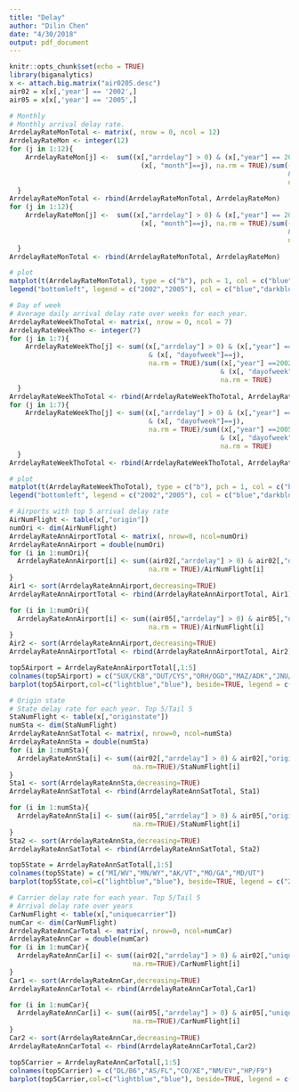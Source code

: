 ```yaml
---
title: "Delay"
author: "Dilin Chen"
date: "4/30/2018"
output: pdf_document
---
```


```r
knitr::opts_chunk$set(echo = TRUE)
library(biganalytics)
x <- attach.big.matrix("air0205.desc")
air02 = x[x[,'year'] == '2002',]
air05 = x[x[,'year'] == '2005',]
```

```r
# Monthly
# Monthly arrival delay rate.
ArrdelayRateMonTotal <- matrix(, nrow = 0, ncol = 12)
ArrdelayRateMon <- integer(12)
for (j in 1:12){
    ArrdelayRateMon[j] <-  sum((x[,"arrdelay"] > 0) & (x[,"year"] == 2002) & 
                                 (x[, "month"]==j), na.rm = TRUE)/sum((x[,"year"] ==2002)
                                                                      & (x[, "month"]==j),
                                                                      na.rm = TRUE)
  }
ArrdelayRateMonTotal <- rbind(ArrdelayRateMonTotal, ArrdelayRateMon)
for (j in 1:12){
    ArrdelayRateMon[j] <-  sum((x[,"arrdelay"] > 0) & (x[,"year"] == 2005) & 
                                 (x[, "month"]==j), na.rm = TRUE)/sum((x[,"year"] ==2005)
                                                                      & (x[, "month"]==j),
                                                                      na.rm = TRUE)
  }
ArrdelayRateMonTotal <- rbind(ArrdelayRateMonTotal, ArrdelayRateMon)

# plot
matplot(t(ArrdelayRateMonTotal), type = c("b"), pch = 1, col = c("blue","darkblue")) 
legend("bottomleft", legend = c("2002","2005"), col = c("blue","darkblue"), pch = 1) 

```

```r
# Day of week
# Average daily arrival delay rate over weeks for each year.
ArrdelayRateWeekThoTotal <- matrix(, nrow = 0, ncol = 7)
ArrdelayRateWeekTho <- integer(7)
for (j in 1:7){
    ArrdelayRateWeekTho[j] <- sum((x[,"arrdelay"] > 0) & (x[,"year"] == 2002) 
                                   & (x[, "dayofweek"]==j), 
                                   na.rm = TRUE)/sum((x[,"year"] ==2002)
                                                     & (x[, "dayofweek"]==j), 
                                                     na.rm = TRUE)
  }
ArrdelayRateWeekThoTotal <- rbind(ArrdelayRateWeekThoTotal, ArrdelayRateWeekTho)
for (j in 1:7){
    ArrdelayRateWeekTho[j] <- sum((x[,"arrdelay"] > 0) & (x[,"year"] == 2005) 
                                   & (x[, "dayofweek"]==j), 
                                   na.rm = TRUE)/sum((x[,"year"] ==2005)
                                                     & (x[, "dayofweek"]==j), 
                                                     na.rm = TRUE)
  }
ArrdelayRateWeekThoTotal <- rbind(ArrdelayRateWeekThoTotal, ArrdelayRateWeekTho)

# plot
matplot(t(ArrdelayRateWeekThoTotal), type = c("b"), pch = 1, col = c("blue","darkblue"))
legend("bottomleft", legend = c("2002","2005"), col = c("blue","darkblue"), pch = 1) 
```

```r
# Airports with top 5 arrival delay rate
AirNumFlight <- table(x[,"origin"])
numOri <- dim(AirNumFlight)
ArrdelayRateAnnAirportTotal <- matrix(, nrow=0, ncol=numOri)
ArrdelayRateAnnAirport = double(numOri)
for (i in 1:numOri){
  ArrdelayRateAnnAirport[i] <- sum((air02[,"arrdelay"] > 0) & air02[,"origin"] == i, 
                                   na.rm = TRUE)/AirNumFlight[i]
}
Air1 <- sort(ArrdelayRateAnnAirport,decreasing=TRUE)
ArrdelayRateAnnAirportTotal <- rbind(ArrdelayRateAnnAirportTotal, Air1)

for (i in 1:numOri){
  ArrdelayRateAnnAirport[i] <- sum((air05[,"arrdelay"] > 0) & air05[,"origin"] == i, 
                                   na.rm = TRUE)/AirNumFlight[i]
}
Air2 <- sort(ArrdelayRateAnnAirport,decreasing=TRUE)
ArrdelayRateAnnAirportTotal <- rbind(ArrdelayRateAnnAirportTotal, Air2)

top5Airport = ArrdelayRateAnnAirportTotal[,1:5]
colnames(top5Airport) = c("SUX/CKB","DUT/CYS","ORH/OGD","MAZ/ADK","JNU/ACK")
barplot(top5Airport,col=c("lightblue","blue"), beside=TRUE, legend = c("2002","2005"), xlab = "Airport Code", ylab = "Arrival Delay Rate")
```

```r
# Origin state
# State delay rate for each year. Top 5/Tail 5
StaNumFlight <- table(x[,"originstate"])
numSta <- dim(StaNumFlight)
ArrdelayRateAnnSatTotal <- matrix(, nrow=0, ncol=numSta)
ArrdelayRateAnnSta = double(numSta)
for (i in 1:numSta){
  ArrdelayRateAnnSta[i] <- sum((air02[,"arrdelay"] > 0) & air02[,"originstate"] == i,
                               na.rm=TRUE)/StaNumFlight[i]
}
Sta1 <- sort(ArrdelayRateAnnSta,decreasing=TRUE)
ArrdelayRateAnnSatTotal <- rbind(ArrdelayRateAnnSatTotal, Sta1)

for (i in 1:numSta){
  ArrdelayRateAnnSta[i] <- sum((air05[,"arrdelay"] > 0) & air05[,"originstate"] == i,
                               na.rm=TRUE)/StaNumFlight[i]
}
Sta2 <- sort(ArrdelayRateAnnSta,decreasing=TRUE)
ArrdelayRateAnnSatTotal <- rbind(ArrdelayRateAnnSatTotal, Sta2)

top5State = ArrdelayRateAnnSatTotal[,1:5]
colnames(top5State) = c("MI/WV","MN/WY","AK/VT","MO/GA","MD/UT")
barplot(top5State,col=c("lightblue","blue"), beside=TRUE, legend = c("2002","2005"), xlab = "State Code", ylab = "Arrival Delay Rate")
```

```r
# Carrier delay rate for each year. Top 5/Tail 5
# Arrival delay rate over years
CarNumFlight <- table(x[,"uniquecarrier"])
numCar <- dim(CarNumFlight)
ArrdelayRateAnnCarTotal <- matrix(, nrow=0, ncol=numCar)
ArrdelayRateAnnCar = double(numCar)
for (i in 1:numCar){
  ArrdelayRateAnnCar[i] <- sum((air02[,"arrdelay"] > 0) & air02[,"uniquecarrier"] == i,
                               na.rm=TRUE)/CarNumFlight[i]
}
Car1 <- sort(ArrdelayRateAnnCar,decreasing=TRUE)
ArrdelayRateAnnCarTotal <- rbind(ArrdelayRateAnnCarTotal,Car1)

for (i in 1:numCar){
  ArrdelayRateAnnCar[i] <- sum((air05[,"arrdelay"] > 0) & air05[,"uniquecarrier"] == i,
                               na.rm=TRUE)/CarNumFlight[i]
}
Car2 <- sort(ArrdelayRateAnnCar,decreasing=TRUE)
ArrdelayRateAnnCarTotal <- rbind(ArrdelayRateAnnCarTotal,Car2)

top5Carrier = ArrdelayRateAnnCarTotal[,1:5]
colnames(top5Carrier) = c("DL/B6","AS/FL","CO/XE","NM/EV","HP/F9")
barplot(top5Carrier,col=c("lightblue","blue"), beside=TRUE, legend = c("2002","2005"), xlab = "Carrier Code", ylab = "Arrival Delay Rate")
```

